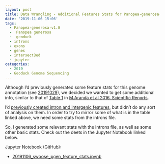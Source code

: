 ```yaml
---
layout: post
title: Data Wrangling - Additional Features Stats for Panopea-generosa-v1.0
date: '2019-11-06 15:06'
tags:
  - Panopea-generosa-v1.0
  -  Panopea generosa
  -  geoduck
  - introns
  - exons
  - genes
  - intersectBed
  - jupyter
categories:
  - 2019
  - Geoduck Genome Sequencing
---
```

Although I'd previously generated some feature stats for this genome annotation (see [20191029](https://robertslab.github.io/sams-notebook/2019/10/29/Genome-Feature-Counts-Panopea-generosa-vv0.74.a4.html)), we decided we wanted to get some additional info, similar to that of [Table 1](https://www.nature.com/articles/srep39734/tables/1) in [M.Aranda et al 2016. Scientific Reports](https://www.nature.com/articles/srep39734).

I'd [previously created intron and intergenic features](https://robertslab.github.io/sams-notebook/2019/10/30/Data-Wrangling-Create-Panopea-generosa-vv0.74.a4-Intron-and-Intergenic-BED-Files.html), but didn't do any sort of analysis on them. In order to try to mirror some of what is in the table linked above, we need some stats from the introns file.

So, I generated some relevant stats with the introns file, as well as some other basic stats. Check out the deets in the Jupyter Notebook linked below.


Jupyter Notebook (GitHub):

- [20191106_swoose_pgen_feature_stats.ipynb](https://github.com/RobertsLab/code/blob/master/notebooks/sam/20191106_swoose_pgen_feature_stats.ipynb)
